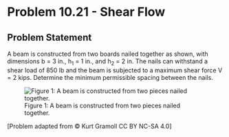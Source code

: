 # Problem 10.21 - Shear Flow {.unnumbered}

## Problem Statement

A beam is constructed from two boards nailed together as shown, with dimensions b = 3 in., h<sub>1</sub> = 1 in., and h<sub>2</sub> = 2 in.  The nails can withstand a shear load of 850 lb and the beam is subjected to a maximum shear force V = 2 kips. Determine the minimum permissible spacing between the nails.


![Figure 1: A beam is constructed from two pieces nailed together.](images/385.png){fig-alt="A beam has a rectangular cross section consisting of two rectangles nailed together. The top rectangle has height h2 and base b. The bottom rectangle has height h1 and base b."}

\[Problem adapted from © Kurt Gramoll CC BY NC-SA 4.0\]